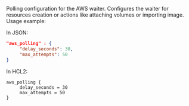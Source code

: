 <!-- Code generated from the comments of the AWSPollingConfig struct in builder/amazon/common/state.go; DO NOT EDIT MANUALLY -->

Polling configuration for the AWS waiter. Configures the waiter for resources creation or actions like attaching
volumes or importing image.
Usage example:

In JSON:
```json
"aws_polling" : {
	 "delay_seconds": 30,
	 "max_attempts": 50
}
```

In HCL2:
```hcl
aws_polling {
	 delay_seconds = 30
	 max_attempts = 50
}
```
